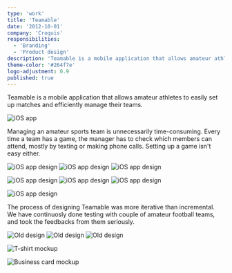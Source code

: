 ```yaml
---
type: 'work'
title: 'Teamable'
date: '2012-10-01'
company: 'Croquis'
responsibilities:
  - 'Branding'
  - 'Product design'
description: 'Teamable is a mobile application that allows amateur athletes to easily set up matches and efficiently manage their teams.'
theme-color: '#264f7e'
logo-adjustment: 0.9
published: true
---
```



Teamable is a mobile application that allows amateur athletes to easily set up matches and efficiently manage their teams.

<ImageContainer size='small' noCaption noShadow noBorder>

![iOS app](works-teamable-01.png)

</ImageContainer>

Managing an amateur sports team is unnecessarily time-consuming. Every time a team has a game, the manager has to check which members can attend, mostly by texting or making phone calls. Setting up a game isn't easy either.

<ImageContainer grid={3} noCaption>

![iOS app design](works-teamable-02.png)
![iOS app design](works-teamable-03.png)
![iOS app design](works-teamable-04.png)

</ImageContainer>

<ImageContainer grid={3} noCaption>

![iOS app design](works-teamable-05.png)
![iOS app design](works-teamable-06.png)
![iOS app design](works-teamable-07.png)

</ImageContainer>

<ImageContainer size='small' noCaption noShadow noBorder>

![iOS app design](works-teamable-09.png)

</ImageContainer>

The process of designing Teamable was more iterative than incremental. We have continuosly done testing with couple of amateur football teams, and took the feedbacks from them seriously.

<ImageContainer grid={3} blockCaption="Earlier version of Teamable app" noCaption>

![Old design](works-teamable-10.png)
![Old design](works-teamable-11.png)
![Old design](works-teamable-12.png)

</ImageContainer>


<ImageContainer>

![T-shirt mockup](works-teamable-13.jpg)

</ImageContainer>

<ImageContainer>

![Business card mockup](works-teamable-14.jpg)

</ImageContainer>